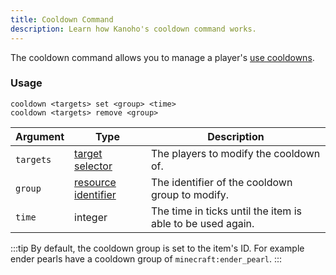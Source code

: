 ```yaml
---
title: Cooldown Command
description: Learn how Kanoho's cooldown command works.
---
```


The cooldown command allows you to manage a player's [use cooldowns](https://minecraft.wiki/w/Data_component_format#use_cooldown).

### Usage

```plaintext
cooldown <targets> set <group> <time>
cooldown <targets> remove <group>
```

| Argument  | Type                                                              | Description                                                |
| --------- | ----------------------------------------------------------------- | ---------------------------------------------------------- |
| `targets` | [target selector](https://minecraft.wiki/w/Target_selectors)      | The players to modify the cooldown of.                     |
| `group`   | [resource identifier](https://minecraft.wiki/w/Resource_location) | The identifier of the cooldown group to modify.            |
| `time`    | integer                                                           | The time in ticks until the item is able to be used again. |

:::tip
By default, the cooldown group is set to the item's ID. For example ender pearls have a cooldown group of `minecraft:ender_pearl`.
:::